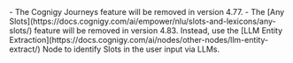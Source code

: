 <Warning>
  - The Cognigy Journeys feature will be removed in version 4.77.
  - The [Any Slots](https://docs.cognigy.com/ai/empower/nlu/slots-and-lexicons/any-slots/) feature will be removed in version 4.83. Instead, use the [LLM Entity Extraction](https://docs.cognigy.com/ai/nodes/other-nodes/llm-entity-extract/) Node to identify Slots in the user input via LLMs.
</Warning>